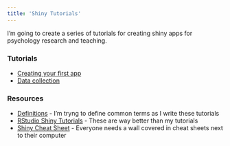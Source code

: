 ```yaml
---
title: 'Shiny Tutorials'
---
```


I'm going to create a series of tutorials for creating shiny apps for psychology research and teaching.

### Tutorials 

* [Creating your first app](01-first-app.html)
* [Data collection](https://gupsych.github.io/tquant/data-input.html)

### Resources

* [Definitions](defs.html) - I'm tryng to define common terms as I write these tutorials
* [RStudio Shiny Tutorials](http://shiny.rstudio.com/tutorial/) - These are way better than my tutorials
* [Shiny Cheat Sheet](https://www.rstudio.com/resources/cheatsheets/#shiny) - Everyone needs a wall covered in cheat sheets next to their computer
